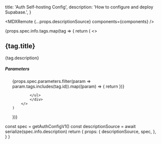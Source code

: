 
  title: 'Auth Self-hosting Config',
  description: 'How to configure and deploy Supabase.',
}

<MDXRemote {...props.descriptionSource} components={components} />

<div>
{props.spec.info.tags.map(tag => {
    return (
        <>
            <h2 className="text-foreground">{tag.title}</h2>
            <p className="text-foreground-lighter">{tag.description}</p>
            <div className="not-prose">
            <h5 className="text-base text-foreground mb-3">Parameters</h5>
            <ul>
                {props.spec.parameters.filter(param => param.tags.includes(tag.id)).map((param) => {
                    return <Param name={param.title} type={param.type} description={param.description} required={param.required} />
                })}

            </ul>
            </div>
        </>
    )

})}

</div>



  const spec = getAuthConfigV1()
  const descriptionSource = await serialize(spec.info.description)
  return {
    props: {
      descriptionSource,
      spec,
    },
  }
}
